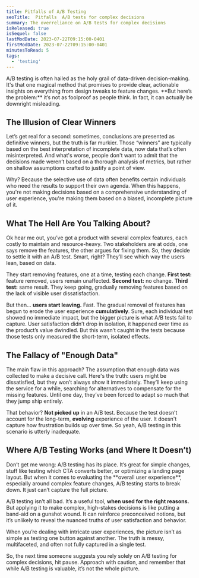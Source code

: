 ```yaml
---
title: Pitfalls of A/B Testing
seoTitle:  Pitfalls  A/B tests for complex decisions
summary: The overreliance on A/B tests for complex decisions
isReleased: true
isSequel: false
lastModDate: 2023-07-22T09:15:00-0401
firstModDate: 2023-07-22T09:15:00-0401
minutesToRead: 5
tags:
  - 'testing'
---
```

<C>
A/B testing is often hailed as the holy grail of data-driven decision-making. It's that one magical method that promises to provide clear, actionable insights on everything from design tweaks to feature changes. **But here’s the problem:** it’s not as foolproof as people think. In fact, it can actually be downright misleading.

</C>
<H2>The Illusion of Clear Winners</H2>
<C>
Let’s get real for a second: sometimes, conclusions are presented as definitive winners, but the truth is far murkier. Those “winners” are typically based on the best interpretation of incomplete data, now data that’s often misinterpreted. And what's worse, people don't want to admit that the decisions made weren’t based on a thorough analysis of metrics, but rather on shallow assumptions crafted to justify a point of view.

Why? Because the selective use of data often benefits certain individuals who need the results to support their own agenda. When this happens, you're not making decisions based on a comprehensive understanding of user experience, you're making them based on a biased, incomplete picture of it.
</C>
<H2>What The Hell Are You Talking About?</H2>
<C>
Ok hear me out,  you’ve got a product with several complex features, each costly to maintain and resource-heavy. Two stakeholders are at odds, one says remove the features, the other argues for fixing them. So, they decide to settle it with an A/B test. Smart, right? They’ll see which way the users lean, based on data.

They start removing features, one at a time, testing each change. **First test:** feature removed, users remain unaffected. **Second test:** no change. **Third test:** same result. They keep going, gradually removing features based on the lack of visible user dissatisfaction.

But then… **users start leaving.** Fast. The gradual removal of features has begun to erode the user experience **cumulatively**. Sure, each individual test showed no immediate impact, but the bigger picture is what A/B tests fail to capture. User satisfaction didn’t drop in isolation, it happened over time as the product’s value dwindled. But this wasn’t caught in the tests because those tests only measured the short-term, isolated effects.
</C>
<H2>The Fallacy of "Enough Data"</H2>
<C>
The main flaw in this approach? The assumption that enough data was collected to make a decisive call. Here's the truth: users might be dissatisfied, but they won’t always show it immediately. They’ll keep using the service for a while, searching for alternatives to compensate for the missing features. Until one day, they’ve been forced to adapt so much that they jump ship entirely.

That behavior? **Not picked up** in an A/B test. Because the test doesn’t account for the long-term, **evolving** experience of the user. It doesn't capture how frustration builds up over time. So yeah, A/B testing in this scenario is utterly inadequate.
</C>
<H2>Where A/B Testing Works (and Where It Doesn’t)</H2>
<C>
Don’t get me wrong: A/B testing has its place. It’s great for simple changes, stuff like testing which CTA converts better, or optimizing a landing page layout. But when it comes to evaluating the **overall user experience**, especially around complex feature changes, A/B testing starts to break down. It just can’t capture the full picture.


A/B testing isn’t all bad. It’s a useful tool, **when used for the right reasons.** But applying it to make complex, high-stakes decisions is like putting a band-aid on a gunshot wound. It can reinforce preconceived notions, but it’s unlikely to reveal the nuanced truths of user satisfaction and behavior.

When you’re dealing with intricate user experiences, the picture isn’t as simple as testing one button against another. The truth is messy, multifaceted, and often not fully captured in a single test.

So, the next time someone suggests you rely solely on A/B testing for complex decisions, hit pause. Approach with caution, and remember that while A/B testing is valuable, it’s not the whole picture.

</C>